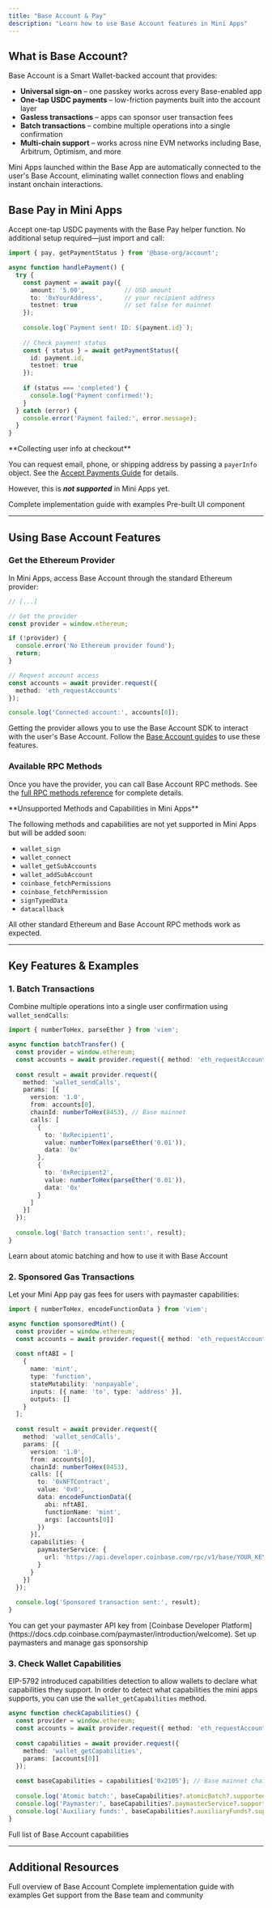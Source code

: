 ```yaml
---
title: "Base Account & Pay"
description: "Learn how to use Base Account features in Mini Apps"
---
```


## What is Base Account?

Base Account is a Smart Wallet-backed account that provides:

- **Universal sign-on** – one passkey works across every Base-enabled app
- **One-tap USDC payments** – low-friction payments built into the account layer
- **Gasless transactions** – apps can sponsor user transaction fees
- **Batch transactions** – combine multiple operations into a single confirmation
- **Multi-chain support** – works across nine EVM networks including Base, Arbitrum, Optimism, and more

<Note>
Mini Apps launched within the Base App are automatically connected to the user's Base Account, eliminating wallet connection flows and enabling instant onchain interactions.
</Note>

## Base Pay in Mini Apps

Accept one-tap USDC payments with the Base Pay helper function. No additional setup required—just import and call:

```typescript
import { pay, getPaymentStatus } from '@base-org/account';

async function handlePayment() {
  try {
    const payment = await pay({
      amount: '5.00',           // USD amount
      to: '0xYourAddress',      // your recipient address
      testnet: true             // set false for mainnet
    });
    
    console.log(`Payment sent! ID: ${payment.id}`);
    
    // Check payment status
    const { status } = await getPaymentStatus({ 
      id: payment.id,
      testnet: true 
    });
    
    if (status === 'completed') {
      console.log('Payment confirmed!');
    }
  } catch (error) {
    console.error('Payment failed:', error.message);
  }
}
```

<Warning>
**Collecting user info at checkout**

You can request email, phone, or shipping address by passing a `payerInfo` object. See the [Accept Payments Guide](/base-account/guides/accept-payments#collect-user-information-optional) for details.

However, this is ***not supported*** in Mini Apps yet.
</Warning>

<CardGroup cols={2}>
  <Card title="Base Pay Guide" icon="file-lines" href="/base-account/guides/accept-payments">
    Complete implementation guide with examples
  </Card>
  <Card title="Base Pay Button" icon="rectangle-wide" href="/base-account/reference/ui-elements/base-pay-button">
    Pre-built UI component
  </Card>
</CardGroup>

---

## Using Base Account Features

### Get the Ethereum Provider

In Mini Apps, access Base Account through the standard Ethereum provider:

```typescript app.tsx
// [...]

// Get the provider
const provider = window.ethereum;

if (!provider) {
  console.error('No Ethereum provider found');
  return;
}

// Request account access
const accounts = await provider.request({ 
  method: 'eth_requestAccounts' 
});

console.log('Connected account:', accounts[0]);
```

Getting the provider allows you to use the Base Account SDK to interact with the user's Base Account.
Follow the [Base Account guides](/base-account/overview/what-is-base-account) to use these features.

### Available RPC Methods

Once you have the provider, you can call Base Account RPC methods. See the [full RPC methods reference](/base-account/reference/core/provider-rpc-methods/request-overview) for complete details.

<Warning>
**Unsupported Methods and Capabilities in Mini Apps**

The following methods and capabilities are not yet supported in Mini Apps but will be added soon:
- `wallet_sign`
- `wallet_connect`
- `wallet_getSubAccounts`
- `wallet_addSubAccount`
- `coinbase_fetchPermissions`
- `coinbase_fetchPermission`
- `signTypedData`
- `datacallback`

All other standard Ethereum and Base Account RPC methods work as expected.
</Warning>

---

## Key Features & Examples

### 1. Batch Transactions

Combine multiple operations into a single user confirmation using `wallet_sendCalls`:

```typescript components/batchTransfer.tsx
import { numberToHex, parseEther } from 'viem';

async function batchTransfer() {
  const provider = window.ethereum;
  const accounts = await provider.request({ method: 'eth_requestAccounts' });
  
  const result = await provider.request({
    method: 'wallet_sendCalls',
    params: [{
      version: '1.0',
      from: accounts[0],
      chainId: numberToHex(8453), // Base mainnet
      calls: [
        {
          to: '0xRecipient1',
          value: numberToHex(parseEther('0.01')),
          data: '0x'
        },
        {
          to: '0xRecipient2',
          value: numberToHex(parseEther('0.01')),
          data: '0x'
        }
      ]
    }]
  });
  
  console.log('Batch transaction sent:', result);
}
```

<Card title="Batch Transactions Full Guide" icon="layer-group" href="/base-account/improve-ux/batch-transactions">
  Learn about atomic batching and how to use it with Base Account
</Card>

### 2. Sponsored Gas Transactions

Let your Mini App pay gas fees for users with paymaster capabilities:

```typescript components/sponsoredMint.tsx
import { numberToHex, encodeFunctionData } from 'viem';

async function sponsoredMint() {
  const provider = window.ethereum;
  const accounts = await provider.request({ method: 'eth_requestAccounts' });
  
  const nftABI = [
    {
      name: 'mint',
      type: 'function',
      stateMutability: 'nonpayable',
      inputs: [{ name: 'to', type: 'address' }],
      outputs: []
    }
  ];
  
  const result = await provider.request({
    method: 'wallet_sendCalls',
    params: [{
      version: '1.0',
      from: accounts[0],
      chainId: numberToHex(8453),
      calls: [{
        to: '0xNFTContract',
        value: '0x0',
        data: encodeFunctionData({
          abi: nftABI,
          functionName: 'mint',
          args: [accounts[0]]
        })
      }],
      capabilities: {
        paymasterService: {
          url: 'https://api.developer.coinbase.com/rpc/v1/base/YOUR_KEY'
        }
      }
    }]
  });
  
  console.log('Sponsored transaction sent:', result);
}
```
<Tip>
You can get your paymaster API key from [Coinbase Developer Platform](https://docs.cdp.coinbase.com/paymaster/introduction/welcome).
</Tip>

<Card title="Sponsor Gas Full Guide" icon="gas-pump" href="/base-account/improve-ux/sponsor-gas/paymasters">
  Set up paymasters and manage gas sponsorship
</Card>

### 3. Check Wallet Capabilities

EIP-5792 introduced capabilities detection to allow wallets to declare what capabilities they support.
In order to detect what capabilities the mini apps supports, you can use the `wallet_getCapabilities` method.

```typescript components/checkCapabilities.tsx
async function checkCapabilities() {
  const provider = window.ethereum;
  const accounts = await provider.request({ method: 'eth_requestAccounts' });
  
  const capabilities = await provider.request({
    method: 'wallet_getCapabilities',
    params: [accounts[0]]
  });
  
  const baseCapabilities = capabilities['0x2105']; // Base mainnet chain ID
  
  console.log('Atomic batch:', baseCapabilities?.atomicBatch?.supported);
  console.log('Paymaster:', baseCapabilities?.paymasterService?.supported);
  console.log('Auxiliary funds:', baseCapabilities?.auxiliaryFunds?.supported);
}
```

<Card title="Capabilities Reference" icon="list-check" href="/base-account/reference/core/capabilities/overview">
  Full list of Base Account capabilities
</Card>

---

## Additional Resources

<CardGroup cols={3}>
  <Card title="What is Base Account?" icon="repeat" href="/base-account/overview/what-is-base-account">
    Full overview of Base Account
  </Card>
  
  <Card title="Base Pay Guide" icon="wallet" href="/base-account/guides/accept-payments">
    Complete implementation guide with examples
  </Card>
  
  <Card title="Get Support" icon="signature" href="https://discord.com/invite/buildonbase">
    Get support from the Base team and community
  </Card>
</CardGroup>
